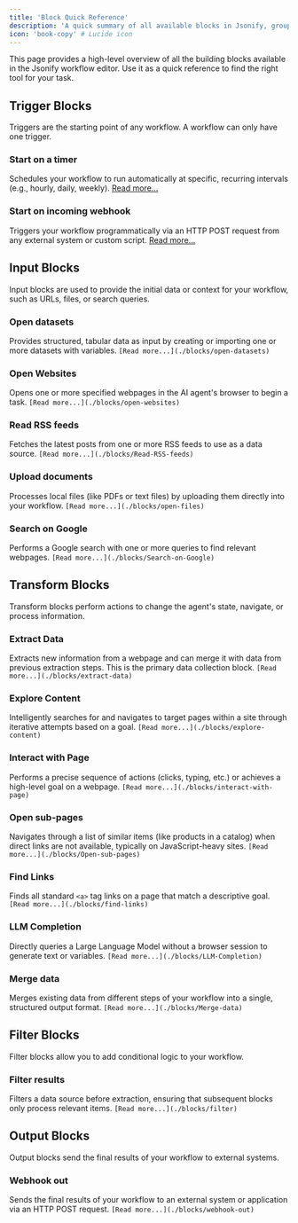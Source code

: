 ```yaml
---
title: 'Block Quick Reference'
description: 'A quick summary of all available blocks in Jsonify, grouped by category.'
icon: 'book-copy' # Lucide icon
---
```


This page provides a high-level overview of all the building blocks available in the Jsonify workflow editor. Use it as a quick reference to find the right tool for your task.

## Trigger Blocks

Triggers are the starting point of any workflow. A workflow can only have one trigger.

### Start on a timer
Schedules your workflow to run automatically at specific, recurring intervals (e.g., hourly, daily, weekly).
[Read more...](/blocks/timer)

### Start on incoming webhook
Triggers your workflow programmatically via an HTTP POST request from any external system or custom script.
[Read more...](blocks/Start-on-Incoming-Webhook)

## Input Blocks

Input blocks are used to provide the initial data or context for your workflow, such as URLs, files, or search queries.

### Open datasets
Provides structured, tabular data as input by creating or importing one or more datasets with variables.
`[Read more...](./blocks/open-datasets)`

### Open Websites
Opens one or more specified webpages in the AI agent's browser to begin a task.
`[Read more...](./blocks/open-websites)`

### Read RSS feeds
Fetches the latest posts from one or more RSS feeds to use as a data source.
`[Read more...](./blocks/Read-RSS-feeds)`

### Upload documents
Processes local files (like PDFs or text files) by uploading them directly into your workflow.
`[Read more...](./blocks/open-files)`

### Search on Google
Performs a Google search with one or more queries to find relevant webpages.
`[Read more...](./blocks/Search-on-Google)`

## Transform Blocks

Transform blocks perform actions to change the agent's state, navigate, or process information.

### Extract Data
Extracts new information from a webpage and can merge it with data from previous extraction steps. This is the primary data collection block.
`[Read more...](./blocks/extract-data)`

### Explore Content
Intelligently searches for and navigates to target pages within a site through iterative attempts based on a goal.
`[Read more...](./blocks/explore-content)`

### Interact with Page
Performs a precise sequence of actions (clicks, typing, etc.) or achieves a high-level goal on a webpage.
`[Read more...](./blocks/interact-with-page)`

### Open sub-pages
Navigates through a list of similar items (like products in a catalog) when direct links are not available, typically on JavaScript-heavy sites.
`[Read more...](./blocks/Open-sub-pages)`

### Find Links
Finds all standard `<a>` tag links on a page that match a descriptive goal.
`[Read more...](./blocks/find-links)`

### LLM Completion
Directly queries a Large Language Model without a browser session to generate text or variables.
`[Read more...](./blocks/LLM-Completion)`

### Merge data
Merges existing data from different steps of your workflow into a single, structured output format.
`[Read more...](./blocks/Merge-data)`

## Filter Blocks

Filter blocks allow you to add conditional logic to your workflow.

### Filter results
Filters a data source before extraction, ensuring that subsequent blocks only process relevant items.
`[Read more...](./blocks/filter)`

## Output Blocks

Output blocks send the final results of your workflow to external systems.

### Webhook out
Sends the final results of your workflow to an external system or application via an HTTP POST request.
`[Read more...](./blocks/webhook-out)`